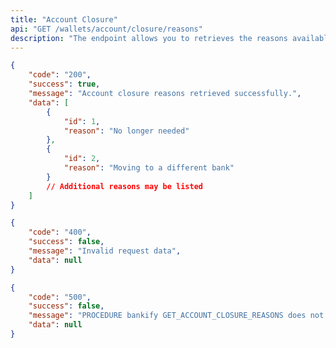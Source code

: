 ```yaml
---
title: "Account Closure"
api: "GET /wallets/account/closure/reasons"
description: "The endpoint allows you to retrieves the reasons available for closing an account."
---
```


<ResponseExample>

```json 200 Success
{
	"code": "200",
	"success": true,
	"message": "Account closure reasons retrieved successfully.",
	"data": [
		{
			"id": 1,
			"reason": "No longer needed"
		},
		{
			"id": 2,
			"reason": "Moving to a different bank"
		}
		// Additional reasons may be listed
	]
}
```

```json 400 Bad Request
{
	"code": "400",
	"success": false,
	"message": "Invalid request data",
	"data": null
}
```

```json 500 Internal Server Error
{
	"code": "500",
	"success": false,
	"message": "PROCEDURE bankify GET_ACCOUNT_CLOSURE_REASONS does not exist",
	"data": null
}
```

</ResponseExample>
